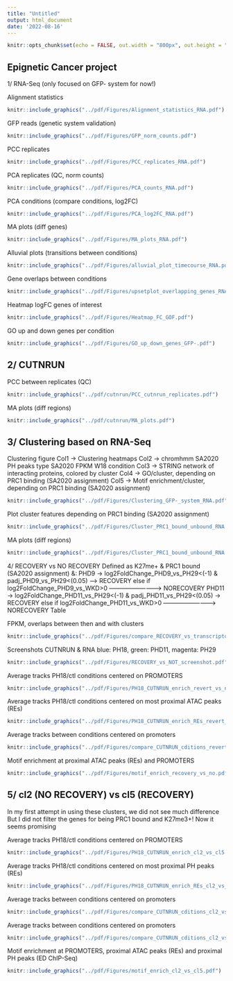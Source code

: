```yaml
---
title: "Untitled"
output: html_document
date: '2022-08-16'
---
```


```r
knitr::opts_chunk$set(echo = FALSE, out.width = "800px", out.height = "500px")
```

## Epignetic Cancer project
1/ RNA-Seq (only focused on GFP- system for now!)

Alignment statistics

```r
knitr::include_graphics("../pdf/Figures/Alignment_statistics_RNA.pdf")
```

GFP reads (genetic system validation)

```r
knitr::include_graphics("../pdf/Figures/GFP_norm_counts.pdf")
```

PCC replicates

```r
knitr::include_graphics("../pdf/Figures/PCC_replicates_RNA.pdf")
```

PCA replicates (QC, norm counts)

```r
knitr::include_graphics("../pdf/Figures/PCA_counts_RNA.pdf")
```

PCA conditions (compare conditions, log2FC)

```r
knitr::include_graphics("../pdf/Figures/PCA_log2FC_RNA.pdf")
```

MA plots (diff genes)

```r
knitr::include_graphics("../pdf/Figures/MA_plots_RNA.pdf")
```

Alluvial plots (transitions between conditions)

```r
knitr::include_graphics("../pdf/Figures/alluvial_plot_timecourse_RNA.pdf")
```

Gene overlaps between conditions

```r
knitr::include_graphics("../pdf/Figures/upsetplot_overlapping_genes_RNA.pdf")
```

Heatmap logFC genes of interest

```r
knitr::include_graphics("../pdf/Figures/Heatmap_FC_GOF.pdf")
```

GO up and down genes per condition

```r
knitr::include_graphics("../pdf/Figures/GO_up_down_genes_GFP-.pdf")
```

## 2/ CUTNRUN

PCC between replicates (QC)

```r
knitr::include_graphics("../pdf/cutnrun/PCC_cutnrun_replicates.pdf")
```

MA plots (diff regions)

```r
knitr::include_graphics("../pdf/cutnrun/MA_plots.pdf")
```

## 3/ Clustering based on RNA-Seq

Clustering figure
Col1 -> Clustering heatmaps
Col2 -> chromhmm SA2020
        PH peaks type SA2020
        FPKM W18 condition
Col3 -> STRING network of interacting proteins, colored by cluster
Col4 -> GO/cluster, depending on PRC1 binding (SA2020 assignment)
Col5 -> Motif enrichment/cluster, depending on PRC1 binding (SA2020 assignment)

```r
knitr::include_graphics("../pdf/Figures/Clustering_GFP-_system_RNA.pdf")
```

Plot cluster features depending on PRC1 binding (SA2020 assignment)

```r
knitr::include_graphics("../pdf/Figures/Cluster_PRC1_bound_unbound_RNA.pdf")
```

MA plots (diff regions)

```r
knitr::include_graphics("../pdf/Figures/Cluster_PRC1_bound_unbound_RNA.pdf")
```

4/ RECOVERY vs NO RECOVERY</b>
Defined as K27me+ & PRC1 bound (SA2020 assignment) &:
PHD9  -> log2FoldChange_PHD9_vs_PH29<(-1) & padj_PHD9_vs_PH29<(0.05) --> RECOVERY
         else if log2FoldChange_PHD9_vs_WKD>0 -------------------------> NORECOVERY
PHD11 -> log2FoldChange_PHD11_vs_PH29<(-1) & padj_PHD11_vs_PH29<(0.05) -> RECOVERY
         else if log2FoldChange_PHD11_vs_WKD>0 -------------------------> NORECOVERY
Table

FPKM, overlaps between then and with clusters

```r
knitr::include_graphics("../pdf/Figures/compare_RECOVERY_vs_transcriptome_cl2&5.pdf")
```

Screenshots CUTNRUN & RNA
blue: PH18, green: PHD11, magenta: PH29

```r
knitr::include_graphics("../pdf/Figures/RECOVERY_vs_NOT_screenshot.pdf")
```

Average tracks PH18/ctl conditions centered on PROMOTERS

```r
knitr::include_graphics("../pdf/Figures/PH18_CUTNRUN_enrich_revert_vs_not.pdf")
```

Average tracks PH18/ctl conditions centered on most proximal ATAC peaks (REs)

```r
knitr::include_graphics("../pdf/Figures/PH18_CUTNRUN_enrich_REs_revert_vs_not.pdf")
```

Average tracks between conditions centered on promoters

```r
knitr::include_graphics("../pdf/Figures/compare_CUTNRUN_cditions_revert_vs_not.pdf")
```

Motif enrichment at proximal ATAC peaks (REs) and PROMOTERS

```r
knitr::include_graphics("../pdf/Figures/motif_enrich_recovery_vs_no.pdf")
```

## 5/ cl2 (NO RECOVERY) vs cl5 (RECOVERY)
In my first attempt in using these clusters, we did not see much difference
But I did not filter the genes for being PRC1 bound and K27me3+!
Now it seems promising

Average tracks PH18/ctl conditions centered on PROMOTERS

```r
knitr::include_graphics("../pdf/Figures/PH18_CUTNRUN_enrich_cl2_vs_cl5.pdf")
```

Average tracks PH18/ctl conditions centered on most proximal PH peaks (REs)

```r
knitr::include_graphics("../pdf/Figures/PH18_CUTNRUN_enrich_REs_cl2_vs_cl5.pdf")
```

Average tracks between conditions centered on promoters

```r
knitr::include_graphics("../pdf/Figures/compare_CUTNRUN_cditions_cl2_vs_cl5.pdf")
```

Average tracks between conditions centered on promoters

```r
knitr::include_graphics("../pdf/Figures/compare_CUTNRUN_cditions_cl2_vs_cl5.pdf")
```

Motif enrichment at PROMOTERS, proximal ATAC peaks (REs) and proximal PH peaks (ED ChIP-Seq)

```r
knitr::include_graphics("../pdf/Figures/motif_enrich_cl2_vs_cl5.pdf")
```
